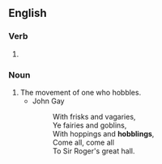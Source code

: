 ==English==

===Verb===
{{head|en|verb form}}

# {{present participle of|hobble|lang=en|nocat=1}}

===Noun===
{{en-noun}}

# The movement of one who hobbles.
#* John Gay
#*: With frisks and vagaries,<br>Ye fairies and goblins,<br>With hoppings and '''hobblings''',<br>Come all, come all<br>To Sir Roger's great hall.